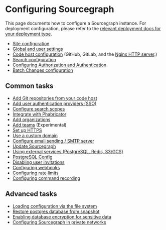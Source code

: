 # Configuring Sourcegraph

This page documents how to configure a Sourcegraph instance. For deployment configuration, please refer to the [relevant deployment docs for your deployment type](/admin/deploy/#deployment-types).

- [Site configuration](/admin/config/site_config)
- [Global and user settings](/admin/config/settings)
- [Code host configuration](/admin/external_service/) (GitHub, GitLab, and the [Nginx HTTP server](/admin/http_https_configuration).)
- [Search configuration](/admin/search)
- [Configuring Authorization and Authentication](/admin/config/authorization_and_authentication)
- [Batch Changes configuration](/admin/config/batch_changes)

## Common tasks

- [Add Git repositories from your code host](/admin/repo/add)
- [Add user authentication providers (SSO)](/admin/auth/)
- [Configure search scopes](/code-search/working/snippets)
- [Integrate with Phabricator](/integration/phabricator)
- [Add organizations](/admin/organizations)
- [Add teams](/admin/teams) (Experimental)
- [Set up HTTPS](/admin/http_https_configuration)
- [Use a custom domain](/admin/url)
- [Configure email sending / SMTP server](/admin/config/email)
- [Update Sourcegraph](/admin/updates/)
- [Using external services (PostgreSQL, Redis, S3/GCS)](/admin/external_services)
- [PostgreSQL Config](/admin/postgres-conf)
- [Disabling user invitations](/admin/user_invitations)
- [Configuring webhooks](/admin/webhooks/)
- [Configuring rate limits](/admin/external_service/rate_limits)
- [Configuring command recording](/admin/repo/recording)

## Advanced tasks

- [Loading configuration via the file system](/admin/config/advanced_config_file)
- [Restore postgres database from snapshot](/admin/config/restore/)
- [Enabling database encryption for sensitive data](/admin/config/encryption)
- [Configuring Sourcegraph in private networks](/admin/config/private-network)